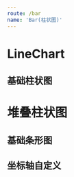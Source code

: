 ```yaml
---
route: /bar
name: 'Bar(柱状图)'
---
```


# LineChart

## 基础柱状图

<Playground>
  <BarChart
    data={
      [
        { x: '1951', y1: 20 },
        { x: '1952', y1: 10 },
        { x: '1953', y1: 20 },
        { x: '1954', y1: 100 },
        { x: '1955', y1: 10 },
        { x: '1956', y1: 50 }
      ]
    }
    titleMap={{
      y1: '销售额'
    }}
  />
</Playground>

# 堆叠柱状图

<Playground>
  <BarChart
    data={
      [
        { x: 'Jan', london: 18.9, berlin: 12.4 },
        { x: 'Feb', london: 28.8, berlin: 23.2 },
        { x: 'Mar', london: 39.3, berlin: 34.5 },
        { x: 'Apr', london: 81.4, berlin: 23.2 },
        { x: 'May', london: 47, berlin: 99.7 },
        { x: 'Jun', london: 20.3, berlin: 52.6 },
        { x: 'Jul', london: 24, berlin: 35.5 },
        { x: 'Aug', london: 35.6, berlin: 37.4 }
      ]
    }
    titleMap={{
      london: 'London',
      berlin: 'Berlin'
    }}
    type="intervalStack"
  />
</Playground>

## 基础条形图

<Playground>
  <BarChart
    data={
      [
        { x: '1951', y1: 20 },
        { x: '1952', y1: 10 },
        { x: '1953', y1: 20 }
      ]
    }
    direction="horizontal"
    titleMap={{
      y1: '销售额'
    }}
  />
</Playground>

## 坐标轴自定义

<Playground>
  <BarChart
    data={
      [
        { x: 'monday', series: 2800 },
        { x: 'tuesday', series: 1800 },
        { x: 'wednesday', series: 950 },
        { x: 'thursday', series: 500 },
        { x: 'friday', series: 170 }
      ]
    }
    padding="auto"
    showLegend={false}
    xAxis={{
      line: null,
      tickLine: null,
      grid: null
    }}
    showLabel={true}
    direction="horizontal"
    titleMap={{
      series: 'Series'
    }}
  />
</Playground>
